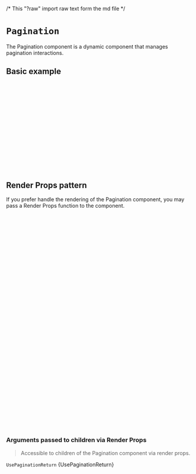 /* This "?raw" import raw text form the md file */

<Meta of={PaginationStories} />

# `Pagination`
The Pagination component is a dynamic component that manages pagination interactions.

<Canvas of={PaginationStories.Primary} />

## Basic example
  ```jsx
  import React from 'react';
  import { CioPlp, Pagination, usePagination } from '@constructor-io/constructorio-ui-plp';

  const apiKey = 'MY_API_KEY'

  function MyComponent() {
    const { currentPage, goToPage, nextPage, pages, prevPage, totalPages } = usePagination(props);

    return (
      <>
        <CioPlp apiKey={MY_API_KEY}>
          <Pagination pagination={{ currentPage, goToPage, nextPage, pages, prevPage, totalPages }} />
        </CioPlp>
      </>
    );
  }
  ```

## Render Props pattern
If you prefer handle the rendering of the Pagination component, you may pass a Render Props function to the component.
```jsx
import { CioPlp, Pagination } from '@constructor-io/constructorio-ui-plp'

function myApp() {
  ...
  
  return (
    <CioPlp apiKey={YOUR_API_KEY}>
      <Pagination>
        {
          ({
            currentPage,
            goToPage,
            nextPage,
            pages,
            prevPage,
            totalPages,
          }) => (
            <div>
              <div>Current Page: {currentPage}</div>
              <div>Total: {totalPages}</div>
              <button onClick={() => prevPage()} type='button'>
                Previous
              </button>

              {pages.map((page) => (
                <button onClick={() => goToPage(page)} type='button'>
                  {page}
                </button>
              ))}
              <button onClick={() => nextPage()} type='button'>
                Next
              </button>
            </div>
           )
        }
      </Pagination>
    </CioPlp>
  )
}
```

### Arguments passed to children via Render Props
>Accessible to children of the Pagination component via render props.

`UsePaginationReturn`
<Markdown>{UsePaginationReturn}</Markdown>
